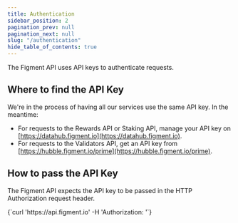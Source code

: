 ```yaml
---
title: Authentication
sidebar_position: 2
pagination_prev: null
pagination_next: null
slug: "/authentication"
hide_table_of_contents: true
---
```



The Figment API uses API keys to authenticate requests.

## Where to find the API Key

We're in the process of having all our services use the same API key. In the meantime:

- For requests to the Rewards API or Staking API, manage your API key on [https://datahub.figment.io](https://datahub.figment.io).
- For requests to the Validators API, get an API key from [https://hubble.figment.io/prime](https://hubble.figment.io/prime).

## How to pass the API Key

The Figment API expects the API key to be passed in the HTTP Authorization request header.

<div className="container-wide">
  <div className="row">
    <div className="col col--6" style={{ marginLeft: "-50px" }}>
      <CodeBlock language="bash">
        {`curl 'https://api.figment.io' -H 'Authorization: <api_key>'`}
      </CodeBlock>
    </div>
  </div>
</div>
